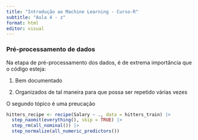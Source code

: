 ```yaml
---
title: "Introdução ao Machine Learning - Curso-R"
subtitle: "Aula 4 - z"
format: html
editor: visual
---
```


### Pré-processamento de dados

Na etapa de pré-processamento dos dados, é de extrema importância que o código esteja:

1.  Bem documentado

2.  Organizados de tal maneira para que possa ser repetido várias vezes

O segundo tópico é uma preucação

```r
hitters_recipe <- recipe(Salary ~ ., data = hitters_train) |>
  step_naomit(everything(), skip = TRUE) |>
  step_rm(all_nominal()) |>
  step_normalize(all_numeric_predictors())
```
